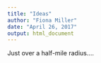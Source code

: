 ```yaml
---
title: "Ideas"
author: "Fiona Miller"
date: "April 26, 2017"
output: html_document
---
```


Just over a half-mile radius....